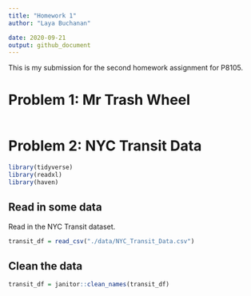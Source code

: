 ```yaml
---
title: "Homework 1"
author: "Laya Buchanan"

date: 2020-09-21
output: github_document
---
```


This is my submission for the second homework assignment for P8105.  

# Problem 1: Mr Trash Wheel


```r

```

# Problem 2: NYC Transit Data

```r
library(tidyverse)
library(readxl)
library(haven)
```

## Read in some data

Read in the NYC Transit dataset. 

```r
transit_df = read_csv("./data/NYC_Transit_Data.csv")
```

## Clean the data

```r
transit_df = janitor::clean_names(transit_df)
```

